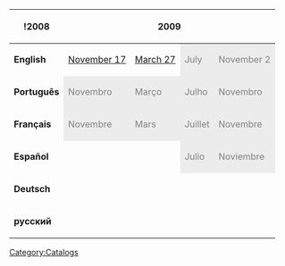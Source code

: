 {{CPW|Martial Artworks|Obras de Artes Marciais}}


<center>
{|class="wikitable" border="1"
!!!2008!!colspan="4"|2009!!colspan="2"|2011!!2012!!2013
|-
|'''English'''||[[Media:MANov2008.swf|November 17]]||[[Media:MAMar2009.swf|March 27]]||style="background: #ececec; color: grey;" class="table-na" |July||style="background: #ececec; color: grey;" class="table-na" |November 2||[[Media:November09Ninja2.swf|November 13]]||[[Media:June2011Ninja.swf|June]]||[[Media:ENCataloguesNinjaDecember2011.swf|December]]||[[Media:June2012Ninja.swf|June]]||[[Media:ENCataloguesNinja-May2013.swf|May]]
|-
|'''Português'''||style="background: #ececec; color: grey;" class="table-na" |Novembro||style="background: #ececec; color: grey;" class="table-na" |Março||style="background: #ececec; color: grey;" class="table-na" |Julho||style="background: #ececec; color: grey;" class="table-na" |Novembro||style="background: #ececec; color: grey;" class="table-na" |Novembro||style="background: #ececec; color: grey;" class="table-na" |Junho||[[Media:MaritalArtworksDec2011PT.swf|Dezembro]]||[[Media:PTCataloguesNinja-June2012.swf|Junho]]||[[Media:PTCataloguesNinja-May2013.swf|Maio]]
|-
|'''Français'''||style="background: #ececec; color: grey;" class="table-na" |Novembre||style="background: #ececec; color: grey;" class="table-na" |Mars||style="background: #ececec; color: grey;" class="table-na" |Juillet||style="background: #ececec; color: grey;" class="table-na" |Novembre||style="background: #ececec; color: grey;" class="table-na" |Novembre||style="background: #ececec; color: grey;" class="table-na" |Juin||style="background: #ececec; color: grey;" class="table-na" |Décembre||[[Media:FRCataloguesNinja-June 2012.swf|Juin]]||[[Media:FRCataloguesNinja-May2013.swf|Mai]]
|-
|'''Español'''||{{n/a}}||{{n/a}}||style="background: #ececec; color: grey;" class="table-na" |Julio||style="background: #ececec; color: grey;" class="table-na" |Noviembre||style="background: #ececec; color: grey;" class="table-na" |Noviembre||style="background: #ececec; color: grey;" class="table-na" |Junio||[[Media:MaritalArtworksDec2011ES.swf|Diciembre]]||[[Media:ESCataloguesNinja-June2012.swf|Junio]]||[[Media:ESCataloguesNinja-May2013.swf|Mayo]]
|-
|'''Deutsch'''||{{n/a}}||{{n/a}}||{{n/a}}||{{n/a}}||{{n/a}}||style="background: #ececec; color: grey;" class="table-na" |Juni||[[Media:MaritalArtworksDec2011DE.swf|Dezember]]||[[Media:DECataloguesNinja-June 2012.swf|Juni]]||[[Media:DECataloguesNinja-May2013.swf|Mai]]
|-
|'''русский'''||{{n/a}}||{{n/a}}||{{n/a}}||{{n/a}}||{{n/a}}||{{n/a}}||{{n/a}}||{{n/a}}||[[Media:DECataloguesNinja-Jan2014.swf|членство]]
|}
</center>


[[Category:Catalogs]]